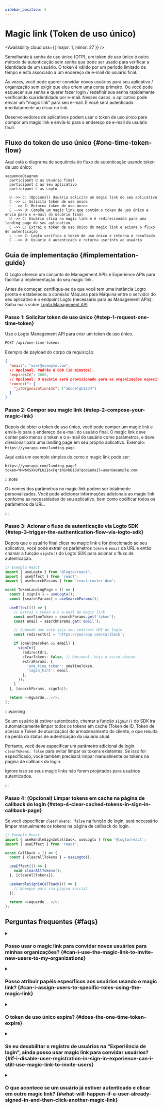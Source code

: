 ```yaml
---
sidebar_position: 5
---
```


# Magic link (Token de uso único)


<Availability cloud oss={{ major: 1, minor: 27 }} />

Semelhante à senha de uso único (OTP), um token de uso único é outro método de autenticação sem senha que pode ser usado para verificar a identidade de um usuário.
O token é válido por um período limitado de tempo e está associado a um endereço de e-mail do usuário final.

Às vezes, você pode querer convidar novos usuários para seu aplicativo / organização sem exigir que eles criem uma conta primeiro.
Ou você pode esquecer sua senha e querer fazer login / redefinir sua senha rapidamente verificando sua identidade por e-mail.
Nesses casos, o aplicativo pode enviar um "magic link" para seu e-mail. E você será autenticado imediatamente ao clicar no link.

Desenvolvedores de aplicativos podem usar o token de uso único para compor um magic link e enviá-lo para o endereço de e-mail do usuário final.

## Fluxo do token de uso único \{#one-time-token-flow}

Aqui está o diagrama de sequência do fluxo de autenticação usando token de uso único:

```mermaid
sequenceDiagram
  participant U as Usuário final
  participant C as Seu aplicativo
  participant L as Logto

  U ->> C: (Opcional) Usuário solicita um magic link do seu aplicativo
  C ->> L: Solicita token de uso único
  L -->> C: Retorna token de uso único
  C -->> U: Compõe um magic link que contém o token de uso único e envia para o e-mail do usuário final
  U ->> C: Usuário clica no magic link e é redirecionado para uma landing page do seu aplicativo
  C ->> L: Extrai o token de uso único do magic link e aciona o fluxo de autenticação
  L -->> C: Logto verifica o token de uso único e retorna o resultado
  C -->> U: Usuário é autenticado e retorna userinfo ao usuário
```

## Guia de implementação \{#implementation-guide}

O Logto oferece um conjunto de Management APIs e Experience APIs para facilitar a implementação do seu magic link.

Antes de começar, certifique-se de que você tem uma instância Logto pronta e estabeleceu a conexão Máquina para Máquina entre o servidor do seu aplicativo
e o endpoint Logto (necessário para as Management APIs). Saiba mais sobre [Logto Management API](/integrate-logto/interact-with-management-api).

### Passo 1: Solicitar token de uso único \{#step-1-request-one-time-token}

Use o Logto Management API para criar um token de uso único.

```bash
POST /api/one-time-tokens
```

Exemplo de payload do corpo da requisição:

```json
{
  "email": "user@example.com",
  // Opcional. Padrão é 600 (10 minutos).
  "expiresIn": 3600,
  // Opcional. O usuário será provisionado para as organizações especificadas após verificação bem-sucedida.
  "context": {
    "jitOrganizationIds": ["abcdefgh1234"]
  }
}
```

### Passo 2: Compor seu magic link \{#step-2-compose-your-magic-link}

Depois de obter o token de uso único, você pode compor um magic link e enviá-lo para o endereço de e-mail do usuário final.
O magic link deve conter pelo menos o token e o e-mail do usuário como parâmetros, e deve direcionar para uma landing page em seu próprio aplicativo.
Exemplo: `https://yourapp.com/landing-page`.

Aqui está um exemplo simples de como o magic link pode ser:

```
https://yourapp.com/landing-page?token=YHwbXSXxQfL02IoxFqr1hGvkB13uTqcd&email=user@example.com
```

:::note

Os nomes dos parâmetros no magic link podem ser totalmente personalizados.
Você pode adicionar informações adicionais ao magic link conforme as necessidades do seu aplicativo,
bem como codificar todos os parâmetros da URL.

:::

### Passo 3: Acionar o fluxo de autenticação via Logto SDK \{#step-3-trigger-the-authentication-flow-via-logto-sdk}

Depois que o usuário final clicar no magic link e for direcionado ao seu aplicativo, você pode extrair os parâmetros `token` e `email` da URL e então chamar a função `signIn()` do Logto SDK para acionar o fluxo de autenticação.

```typescript title="TokenLandingPage.tsx"
// Exemplo React
import { useLogto } from '@logto/react';
import { useEffect } from 'react';
import { useSearchParams } from 'react-router-dom';

const TokenLandingPage = () => {
  const { signIn } = useLogto();
  const [searchParams] = useSearchParams();

  useEffect(() => {
    // Extrai o token e o e-mail do magic link
    const oneTimeToken = searchParams.get('token');
    const email = searchParams.get('email');

    // Supondo que este seja seu redirect URI de login
    const redirectUri = 'https://yourapp.com/callback';

    if (oneTimeToken && email) {
      signIn({
        redirectUri,
        clearTokens: false, // Opcional. Veja o aviso abaixo
        extraParams: {
          'one_time_token': oneTimeToken,
          'login_hint': email,
        },
      });
    }
  }, [searchParams, signIn]);

  return <>Aguarde...</>;
};
```

:::warning

Se um usuário já estiver autenticado, chamar a função `signIn()` do SDK irá automaticamente limpar todos os tokens em cache (Token de ID, Token de acesso e Token de atualização) do armazenamento do cliente,
o que resulta na perda do status de autenticação do usuário atual.

Portanto, você deve especificar um parâmetro adicional de login `clearTokens: false` para evitar limpar os tokens existentes.
Se isso for especificado, você também precisará limpar manualmente os tokens na página de callback do login.

Ignore isso se seus magic links não forem projetados para usuários autenticados.

:::

### Passo 4: (Opcional) Limpar tokens em cache na página de callback do login \{#step-4-clear-cached-tokens-in-sign-in-callback-page}

Se você especificar `clearTokens: false` na função de login, será necessário limpar manualmente os tokens na página de callback do login.

```typescript title="Callback.tsx"
// Exemplo React
import { useHandleSignInCallback, useLogto } from '@logto/react';
import { useEffect } from 'react';

const Callback = () => {
  const { clearAllTokens } = useLogto();

  useEffect(() => {
    void clearAllTokens();
  }, [clearAllTokens]);

  useHandleSignInCallback(() => {
    // Navegue para sua página inicial
  });

  return <>Aguarde...</>;
};
```

## Perguntas frequentes \{#faqs}

<details>

<summary>

### Posso usar o magic link para convidar novos usuários para minhas organizações? \{#can-i-use-the-magic-link-to-invite-new-users-to-my-organizations}

</summary>

Sim, você pode usar o magic link para convidar novos usuários para seu aplicativo, assim como para organizações.
Se quiser convidar novos usuários para sua organização, basta especificar o `jitOrganizationIds` no corpo da requisição.

O usuário entrará automaticamente nas organizações após a verificação bem-sucedida, e os papéis padrão da organização serão atribuídos.
Confira a seção "Provisionamento Just-in-Time" na página de detalhes da sua organização e configure os papéis padrão para suas organizações.

</details>

<details>

<summary>

### Posso atribuir papéis específicos aos usuários usando o magic link? \{#can-i-assign-users-to-specific-roles-using-the-magic-link}

</summary>

O fluxo de autenticação do magic link não suporta a atribuição de papéis aos usuários. Mas você sempre pode usar os [Webhooks](/developers/webhooks) e o [Management API](/user-management/manage-users#manage-roles-of-users) para atualizar os papéis do usuário após o registro.

</details>

<details>

<summary>

### O token de uso único expira? \{#does-the-one-time-token-expire}

</summary>

Sim, o token de uso único irá expirar após o tempo especificado em `expiresIn` (em segundos). O tempo padrão de expiração é 10 minutos.

</details>

<details>

<summary>

### Se eu desabilitar o registro de usuários na "Experiência de login", ainda posso usar magic link para convidar usuários? \{#if-i-disable-user-registration-in-sign-in-experience-can-i-still-use-magic-link-to-invite-users}

</summary>

Sim, você ainda pode usar magic link para convidar usuários mesmo que desative o registro de usuários na "Experiência de login".

</details>

<details>

<summary>

### O que acontece se um usuário já estiver autenticado e clicar em outro magic link? \{#what-will-happen-if-a-user-already-signed-in-and-then-click-another-magic-link}

</summary>

Há vários cenários possíveis:

1. O usuário já está autenticado e clica em um magic link associado à conta do usuário atual. Nesse caso, o Logto ainda irá verificar o token de uso único e provisionar o usuário para as organizações especificadas, se necessário.
2. O usuário já está autenticado e clica em um magic link associado a uma conta diferente. Nesse caso, o Logto solicitará ao usuário que continue como a nova conta ou volte ao aplicativo com a conta atual.
   1. Se o usuário optar por continuar como a nova conta, o Logto fará a troca para a nova conta após a verificação bem-sucedida do token.
   2. Se o usuário optar por permanecer na conta atual, o Logto não verificará o token e retornará ao aplicativo com a conta atual.
3. Se seu prompt de login estiver definido como "login" ou contiver "login", o Logto fará automaticamente o login na conta associada ao token de uso único sem solicitar a troca.

</details>
